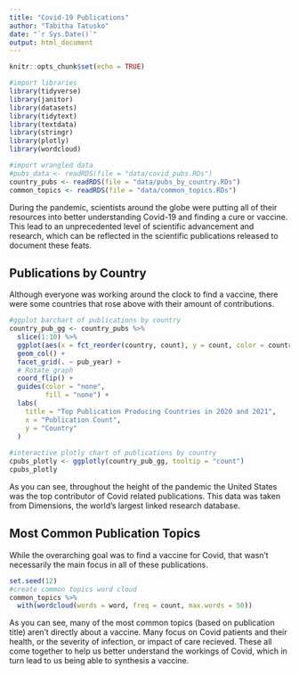 ```yaml
---
title: "Covid-19 Publications"
author: "Tabitha Tatusko"
date: "`r Sys.Date()`"
output: html_document
---
```


```r
knitr::opts_chunk$set(echo = TRUE)

#import libraries
library(tidyverse)
library(janitor)
library(datasets)
library(tidytext)
library(textdata)
library(stringr)
library(plotly)
library(wordcloud)

#import wrangled data
#pubs_data <- readRDS(file = "data/covid_pubs.RDs")
country_pubs <- readRDS(file = "data/pubs_by_country.RDs")
common_topics <- readRDS(file = "data/common_topics.RDs")

```


During the pandemic, scientists around the globe were putting all of their resources into better understanding Covid-19 and finding a cure or vaccine. This lead to an unprecedented level of scientific advancement and research, which can be reflected in the scientific publications released to document these feats. 

## Publications by Country

Although everyone was working around the clock to find a vaccine, there were some countries that rose above with their amount of contributions.

```r
#ggplot barchart of publications by country
country_pub_gg <- country_pubs %>%
  slice(1:10) %>%
  ggplot(aes(x = fct_reorder(country, count), y = count, color = country, fill = country)) +
  geom_col() +
  facet_grid(. ~ pub_year) +
  # Rotate graph
  coord_flip() +
  guides(color = "none", 
         fill = "none") +
  labs(
    title = "Top Publication Producing Countries in 2020 and 2021",
    x = "Publication Count",
    y = "Country"
  )
 
#interactive plotly chart of publications by country
cpubs_plotly <- ggplotly(country_pub_gg, tooltip = "count") 
cpubs_plotly
```

As you can see, throughout the height of the pandemic the United States was the top contributor of Covid related publications. This data was taken from Dimensions, the world's largest linked research database. 

## Most Common Publication Topics

While the overarching goal was to find a vaccine for Covid, that wasn't necessarily the main focus in all of these publications.

```r
set.seed(12)
#create common topics word cloud
common_topics %>%
  with(wordcloud(words = word, freq = count, max.words = 50))

```

As you can see, many of the most common topics (based on publication title) aren't directly about a vaccine. Many focus on Covid patients and their health, or the severity of infection, or impact of care recieved. These all come together to help us better understand the workings of Covid, which in turn lead to us being able to synthesis a vaccine. 